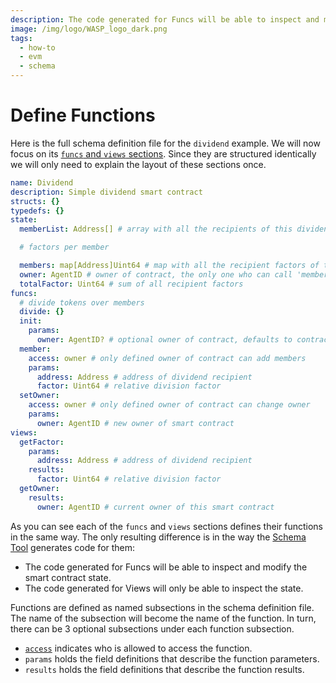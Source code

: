 ```yaml
---
description: The code generated for Funcs will be able to inspect and modify the smart contract state, whereas the code generated for Views will only be able to inspect the state.
image: /img/logo/WASP_logo_dark.png
tags:
  - how-to
  - evm
  - schema
---
```


# Define Functions

Here is the full schema definition file for the `dividend` example. We will now focus on
its [`funcs` and `views` sections](../../explanations/context.mdx). Since they are structured identically we will only need
to explain the layout of these sections once.

<Tabs groupId="schema" queryString>
<TabItem value="yaml" label="YAML">

```yaml
name: Dividend
description: Simple dividend smart contract
structs: {}
typedefs: {}
state:
  memberList: Address[] # array with all the recipients of this dividend

  # factors per member

  members: map[Address]Uint64 # map with all the recipient factors of this dividend
  owner: AgentID # owner of contract, the only one who can call 'member' func
  totalFactor: Uint64 # sum of all recipient factors
funcs:
  # divide tokens over members
  divide: {}
  init:
    params:
      owner: AgentID? # optional owner of contract, defaults to contract creator
  member:
    access: owner # only defined owner of contract can add members
    params:
      address: Address # address of dividend recipient
      factor: Uint64 # relative division factor
  setOwner:
    access: owner # only defined owner of contract can change owner
    params:
      owner: AgentID # new owner of smart contract
views:
  getFactor:
    params:
      address: Address # address of dividend recipient
    results:
      factor: Uint64 # relative division factor
  getOwner:
    results:
      owner: AgentID # current owner of this smart contract
```

</TabItem>

</Tabs>

As you can see each of the `funcs` and `views` sections defines their functions in the
same way. The only resulting difference is in the way the [Schema Tool](usage.mdx)
generates code for them:

- The code generated for Funcs will be able to inspect and modify the smart contract state.
- The code generated for Views will only be able to inspect the state.

Functions are defined as named subsections in the schema definition file. The name of the
subsection will become the name of the function. In turn, there can be 3 optional
subsections under each function subsection.

- [`access`](access.mdx) indicates who is allowed to access the function.
- `params` holds the field definitions that describe the function parameters.
- `results` holds the field definitions that describe the function results.
